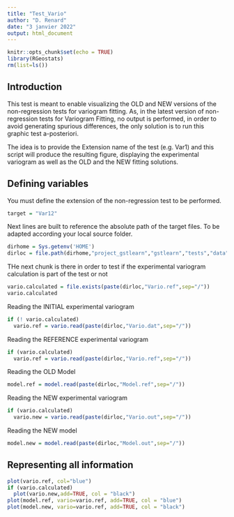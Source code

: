 ```yaml
---
title: "Test_Vario"
author: "D. Renard"
date: "3 janvier 2022"
output: html_document
---
```


```r
knitr::opts_chunk$set(echo = TRUE)
library(RGeostats)
rm(list=ls())
```

## Introduction

This test is meant to enable visualizing the OLD and NEW versions of the non-regression tests for variogram fitting.
As, in the latest version of non-regression tests for Variogram Fitting, no output is performed, in order to avoid generating spurious differences, the only solution is to run this graphic test a-posteriori.

The idea is to provide the Extension name of the test (e.g. Var1) and this script will produce the resulting figure, displaying the experimental variogram as well as the OLD and the NEW fitting solutions.

## Defining variables

You must define the extension of the non-regression test to be performed.

```r
target = "Var12"
```

Next lines are built to reference the absolute path of the target files.
To be adapted according your local source folder.

```r
dirhome = Sys.getenv('HOME')
dirloc = file.path(dirhome,"project_gstlearn","gstlearn","tests","data")
```

THe next chunk is there in order to test if the experimental variogram calculation is part of the test or not

```r
vario.calculated = file.exists(paste(dirloc,"Vario.ref",sep="/"))
vario.calculated
```

Reading the INITIAL experimental variogram

```r
if (! vario.calculated)
  vario.ref = vario.read(paste(dirloc,"Vario.dat",sep="/"))
```

Reading the REFERENCE experimental variogram

```r
if (vario.calculated)
  vario.ref = vario.read(paste(dirloc,"Vario.ref",sep="/"))
```

Reading the OLD Model

```r
model.ref = model.read(paste(dirloc,"Model.ref",sep="/"))
```

Reading the NEW experimental variogram

```r
if (vario.calculated)
  vario.new = vario.read(paste(dirloc,"Vario.out",sep="/"))
```

Reading the NEW model

```r
model.new = model.read(paste(dirloc,"Model.out",sep="/"))
```

## Representing all information

```r
plot(vario.ref, col="blue")
if (vario.calculated)
  plot(vario.new,add=TRUE, col = "black")
plot(model.ref, vario=vario.ref, add=TRUE, col = "blue")
plot(model.new, vario=vario.ref, add=TRUE, col = "black")
```

